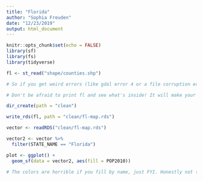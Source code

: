```yaml
---
title: "Florida"
author: "Sophia Freuden"
date: "12/23/2019"
output: html_document
---
```


```r
knitr::opts_chunk$set(echo = FALSE)
library(sf)
library(fs)
library(tidyverse)
```

```r
fl <- st_read("shape/counties.shp")

# So if you get weird errors (like gdal error 4 or a file corruption error) it probably means your file has been corrupted. Redownload it and also keep it with the other GIS files it came with (.shx, .dbf, etc.)

# Don't be afraid to print fl and see what's inside! It will make your life easier.
```

```r
dir_create(path = "clean")
```

```r
write_rds(fl, path = "clean/fl-map.rds")
```

```r
vector <- readRDS("clean/fl-map.rds")

vector2 <- vector %>%
  filter(STATE_NAME == "Florida")
```

```r
plot <- ggplot() +
  geom_sf(data = vector2, aes(fill = POP2010))

# The colors are horrible if you fill by name, just FYI. Honestly not that helpful to fill by county name.
```



